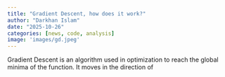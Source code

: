 ```yaml
---
title: "Gradient Descent, how does it work?"
author: "Darkhan Islam"
date: "2025-10-26"
categories: [news, code, analysis]
image: 'images/gd.jpeg'
---
```


Gradient Descent is an algorithm used in optimization to reach the global minima of the function. It moves in the direction of
